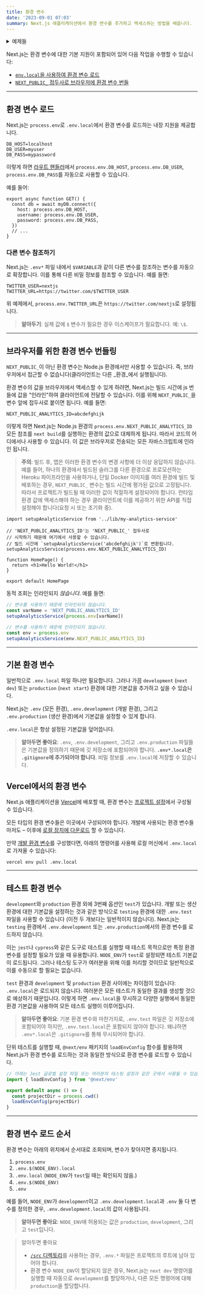 ```yaml
---
title: 환경 변수
date: '2023-09-01 07:03'
summary: Next.js 애플리케이션에서 환경 변수를 추가하고 액세스하는 방법을 배웁니다.
---
```

<TOCInline toc={props.toc} asDisclosure />


<details>
  <summary>예제들</summary>

- [환경 변수](https://github.com/vercel/next.js/tree/canary/examples/environment-variables)

</details>

Next.js는 환경 변수에 대한 기본 지원이 포함되어 있어 다음 작업을 수행할 수 있습니다:

- [`env.local`을 사용하여 환경 변수 로드](#환경-변수-로드)
- [`NEXT_PUBLIC_` 접두사로 브라우저에 환경 변수 번들](#브라우저를-위한-환경-변수-번들링)

---

## 환경 변수 로드

Next.js는 `process.env`로 `.env.local`에서 환경 변수를 로드하는 내장 지원을 제공합니다.

```txt:".env.local"
DB_HOST=localhost
DB_USER=myuser
DB_PASS=mypassword
```

이렇게 하면 [라우트 핸들러](/docs/nextjs/routing/route-handlers)에서 `process.env.DB_HOST`, `process.env.DB_USER`, `process.env.DB_PASS`를 자동으로 사용할 수 있습니다.

예를 들어:

```js:"app/api/route.js"
export async function GET() {
  const db = await myDB.connect({
    host: process.env.DB_HOST,
    username: process.env.DB_USER,
    password: process.env.DB_PASS,
  })
  // ...
}
```

### 다른 변수 참조하기

Next.js는 `.env*` 파일 내에서 `$VARIABLE`과 같이 다른 변수를 참조하는 변수를 자동으로 확장합니다. 이를 통해 다른 비밀 정보를 참조할 수 있습니다. 예를 들면:

```txt:".env"
TWITTER_USER=nextjs
TWITTER_URL=https://twitter.com/$TWITTER_USER
```

위 예제에서, `process.env.TWITTER_URL`은 `https://twitter.com/nextjs`로 설정됩니다.

> **알아두기**: 실제 값에 `$` 변수가 필요한 경우 이스케이프가 필요합니다. 예: `\$`.

---

## 브라우저를 위한 환경 변수 번들링

`NEXT_PUBLIC_`이 아닌 환경 변수는 Node.js 환경에서만 사용할 수 있습니다. 즉, 브라우저에서 접근할 수 없습니다(클라이언트는 다른 _환경_에서 실행됩니다).

환경 변수의 값을 브라우저에서 액세스할 수 있게 하려면, Next.js는 빌드 시간에 js 번들에 값을 "인라인"하여 클라이언트에 전달할 수 있습니다. 이를 위해 `NEXT_PUBLIC_`을 변수 앞에 접두사로 붙이면 됩니다. 예를 들면:

```txt:"Terminal"
NEXT_PUBLIC_ANALYTICS_ID=abcdefghijk
```

이렇게 하면 Next.js는 Node.js 환경의 `process.env.NEXT_PUBLIC_ANALYTICS_ID` 모든 참조를 `next build`를 실행하는 환경의 값으로 대체하게 됩니다. 따라서 코드의 어디에서나 사용할 수 있습니다. 이 값은 브라우저로 전송되는 모든 자바스크립트에 인라인 됩니다.

> **주의**: 빌드 후, 앱은 이러한 환경 변수의 변경 사항에 더 이상 응답하지 않습니다. 예를 들어, 하나의 환경에서 빌드된 슬러그를 다른 환경으로 프로모션하는 Heroku 파이프라인을 사용하거나, 단일 Docker 이미지를 여러 환경에 빌드 및 배포하는 경우, `NEXT_PUBLIC_` 변수는 빌드 시간에 평가된 값으로 고정됩니다. 따라서 프로젝트가 빌드될 때 이러한 값이 적절하게 설정되어야 합니다. 런타임 환경 값에 액세스해야 하는 경우 클라이언트에 이를 제공하기 위한 API를 직접 설정해야 합니다(요청 시 또는 초기화 중).

```js:"pages/index.js"
import setupAnalyticsService from '../lib/my-analytics-service'

// 'NEXT_PUBLIC_ANALYTICS_ID'는 'NEXT_PUBLIC_' 접두사로
// 시작하기 때문에 여기에서 사용할 수 있습니다.
// 빌드 시간에 `setupAnalyticsService('abcdefghijk')`로 변환됩니다.
setupAnalyticsService(process.env.NEXT_PUBLIC_ANALYTICS_ID)

function HomePage() {
  return <h1>Hello World!</h1>
}

export default HomePage
```

동적 조회는 인라인되지 _않습니다_. 예를 들면:

```js
// 변수를 사용하기 때문에 인라인되지 않습니다.
const varName = 'NEXT_PUBLIC_ANALYTICS_ID'
setupAnalyticsService(process.env[varName])

// 변수를 사용하기 때문에 인라인되지 않습니다.
const env = process.env
setupAnalyticsService(env.NEXT_PUBLIC_ANALYTICS_ID)
```

---

## 기본 환경 변수

일반적으로 `.env.local` 파일 하나만 필요합니다. 그러나 가끔 `development` (`next dev`) 또는 `production` (`next start`) 환경에 대한 기본값을 추가하고 싶을 수 있습니다.

Next.js는 `.env` (모든 환경), `.env.development` (개발 환경), 그리고 `.env.production` (생산 환경)에서 기본값을 설정할 수 있게 합니다.

`.env.local`은 항상 설정된 기본값을 덮어씁니다.

> **알아두면 좋아요**: `.env`, `.env.development`, 그리고 `.env.production` 파일들은 기본값을 정의하기 때문에 깃 저장소에 포함되어야 합니다. **`.env*.local`은 `.gitignore`에 추가되어야 합니다**. 비밀 정보를 `.env.local`에 저장할 수 있습니다.

## Vercel에서의 환경 변수

Next.js 애플리케이션을 [Vercel](https://vercel.com)에 배포할 때, 환경 변수는 [프로젝트 설정](https://vercel.com/docs/concepts/projects/environment-variables?utm_source=next-site&utm_medium=docs&utm_campaign=next-website)에서 구성될 수 있습니다.

모든 타입의 환경 변수들은 이곳에서 구성되어야 합니다. 개발에 사용되는 환경 변수들마저도 – 이후에 [로컬 장치에 다운로드](https://vercel.com/docs/concepts/projects/environment-variables#development-environment-variables?utm_source=next-site&utm_medium=docs&utm_campaign=next-website) 할 수 있습니다.

만약 [개발 환경 변수](https://vercel.com/docs/concepts/projects/environment-variables#development-environment-variables?utm_source=next-site&utm_medium=docs&utm_campaign=next-website)를 구성했다면, 아래의 명령어를 사용해 로컬 머신에서 `.env.local`로 가져올 수 있습니다:

```bash:"Terminal"
vercel env pull .env.local
```

---

## 테스트 환경 변수

`development`와 `production` 환경 외에 3번째 옵션인 `test`가 있습니다. 개발 또는 생산 환경에 대한 기본값을 설정하는 것과 같은 방식으로 `testing` 환경에 대한 `.env.test` 파일을 사용할 수 있습니다 (이전 두 개보다는 일반적이지 않습니다). Next.js는 `testing` 환경에서 `.env.development` 또는 `.env.production`에서의 환경 변수를 로드하지 않습니다.

이는 `jest`나 `cypress`와 같은 도구로 테스트를 실행할 때 테스트 목적으로만 특정 환경 변수를 설정할 필요가 있을 때 유용합니다. `NODE_ENV`가 `test`로 설정되면 테스트 기본값이 로드됩니다. 그러나 테스팅 도구가 여러분을 위해 이를 처리할 것이므로 일반적으로 이를 수동으로 할 필요는 없습니다.

`test` 환경과 `development` 및 `production` 환경 사이에는 차이점이 있습니다: `.env.local`은 로드되지 않습니다. 여러분은 모든 테스트가 동일한 결과를 생성할 것으로 예상하기 때문입니다. 이렇게 하면 `.env.local`을 무시하고 다양한 실행에서 동일한 환경 기본값을 사용하여 모든 테스트 실행이 이루어집니다.

> **알아두면 좋아요**: 기본 환경 변수와 마찬가지로, `.env.test` 파일은 깃 저장소에 포함되어야 하지만, `.env.test.local`은 포함되지 않아야 합니다. 왜냐하면 `.env*.local`은 `.gitignore`를 통해 무시되어야 합니다.

단위 테스트를 실행할 때, `@next/env` 패키지의 `loadEnvConfig` 함수를 활용하여 Next.js가 환경 변수를 로드하는 것과 동일한 방식으로 환경 변수를 로드할 수 있습니다.

```js
// 아래는 Jest 글로벌 설정 파일 또는 여러분의 테스팅 설정과 같은 곳에서 사용될 수 있습니다.
import { loadEnvConfig } from '@next/env'

export default async () => {
  const projectDir = process.cwd()
  loadEnvConfig(projectDir)
}
```

---

## 환경 변수 로드 순서

환경 변수는 아래의 위치에서 순서대로 조회되며, 변수가 찾아지면 중지됩니다.

1. `process.env`
1. `.env.$(NODE_ENV).local`
1. `.env.local` (`NODE_ENV`가 `test`일 때는 확인되지 않음.)
1. `.env.$(NODE_ENV)`
1. `.env`

예를 들어, `NODE_ENV`가 `development`이고 `.env.development.local`과 `.env` 둘 다 변수를 정의한 경우, `.env.development.local`의 값이 사용됩니다.

> **알아두면 좋아요**: `NODE_ENV`에 허용되는 값은 `production`, `development`, 그리고 `test`입니다.


> 알아두면 좋아요
> - [`/src` 디렉토리](/docs/nextjs/configuring/src-directory)를 사용하는 경우, `.env.*` 파일은 프로젝트의 루트에 남아 있어야 합니다.
> - 환경 변수 `NODE_ENV`이 할당되지 않은 경우, Next.js는 `next dev` 명령어를 실행할 때 자동으로 `development`를 할당하거나, 다른 모든 명령어에 대해 `production`을 할당합니다.